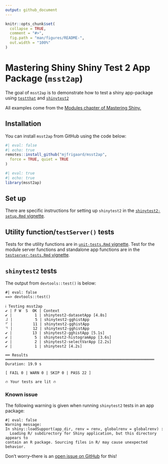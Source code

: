 ```yaml
---
output: github_document
---
```


<!-- README.md is generated from README.Rmd. Please edit that file -->

```r
knitr::opts_chunk$set(
  collapse = TRUE,
  comment = "#>",
  fig.path = "man/figures/README-",
  out.width = "100%"
)
```

# Mastering Shiny Shiny Test 2 App Package (`msst2ap`)

<!-- badges: start -->

<!-- badges: end -->

The goal of `msst2ap` is to demonstrate how to test a shiny app-package using [`testthat`](https://testthat.r-lib.org/) and [`shinytest2`](https://rstudio.github.io/shinytest2/)

All examples come from the [Modules chapter of Mastering Shiny.](https://mastering-shiny.org/scaling-modules.html) 

## Installation

You can install `msst2ap` from GitHub using the code below: 

```r
#| eval: false
#| echo: true
remotes::install_github("mjfrigaard/msst2ap",
  force = TRUE, quiet = TRUE
)
```

```r
#| eval: true
#| echo: true
library(msst2ap)
```

## Set up 

There are specific instructions for setting up `shinytest2` in the [`shinytest2-setup.Rmd` vignette](https://github.com/mjfrigaard/msst2ap/blob/main/vignettes/shinytest2-setup.Rmd). 

## Utility function/`testServer()` tests

Tests for the utility functions are in [`unit-tests.Rmd` vignette](https://github.com/mjfrigaard/msst2ap/blob/main/vignettes/unit-tests.Rmd). Test for the module server functions and standalone app functions are in the [`testserver-tests.Rmd` vignette](https://github.com/mjfrigaard/msst2ap/blob/main/vignettes/testserver-tests.Rmd). 

## `shinytest2` tests

The output from `devtools::test()` is below: 

```verbatim
#| eval: false 
==> devtools::test()

ℹ Testing msst2ap
✔ | F W  S  OK | Context
✔ |          1 | shinytest2-datasetApp [4.8s]                                                   
⠼ |          5 | shinytest2-gghistApp       
⠋ |         11 | shinytest2-gghistApp                                   
⠙ |         12 | shinytest2-gghistApp                       
✔ |         13 | shinytest2-gghistApp [5.1s]                                
✔ |          5 | shinytest2-histogramApp [3.6s]                                                 
✔ |          2 | shinytest2-selectVarApp [2.2s]                                                 
✔ |          1 | shinytest2 [4.2s]                                                              

══ Results ══════════════════════════════════════════════════════════════════
Duration: 19.9 s

[ FAIL 0 | WARN 0 | SKIP 0 | PASS 22 ]

🔥 Your tests are lit 🔥
```

### Known issue

The following warning is given when running `shinytest2` tests in an app package:

```verbatim
#| eval: false 
Warning message:
In shiny::loadSupport(app_dir, renv = renv, globalrenv = globalrenv) :
  Loading R/ subdirectory for Shiny application, but this directory appears to 
contain an R package. Sourcing files in R/ may cause unexpected behavior.
```

Don't worry--there is an [open issue on GitHub](https://github.com/rstudio/shinytest2/issues/264) for this!

